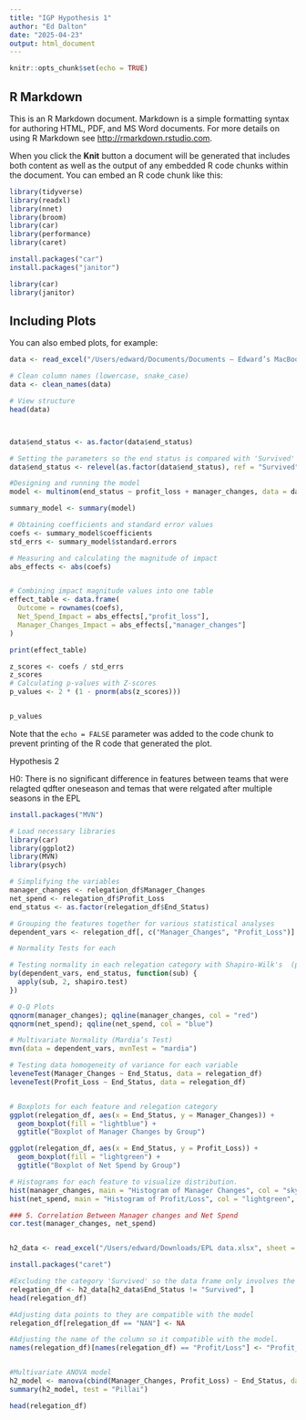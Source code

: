 ```yaml
---
title: "IGP Hypothesis 1"
author: "Ed Dalton"
date: "2025-04-23"
output: html_document
---
```


```r
knitr::opts_chunk$set(echo = TRUE)
```

## R Markdown

This is an R Markdown document. Markdown is a simple formatting syntax for authoring HTML, PDF, and MS Word documents. For more details on using R Markdown see <http://rmarkdown.rstudio.com>.

When you click the **Knit** button a document will be generated that includes both content as well as the output of any embedded R code chunks within the document. You can embed an R code chunk like this:

```r
library(tidyverse)
library(readxl)
library(nnet)
library(broom)
library(car)
library(performance)
library(caret)
```
```r
install.packages("car")
install.packages("janitor")
```
```r

library(car)
library(janitor)

```
## Including Plots

You can also embed plots, for example:

```r

data <- read_excel("/Users/edward/Documents/Documents – Edward’s MacBook Pro/Year 1/Year 2/IGP/EPL data.xlsx", sheet = "European Qualification")

# Clean column names (lowercase, snake_case)
data <- clean_names(data)

# View structure
head(data)




```



```r


data$end_status <- as.factor(data$end_status)

# Setting the parameters so the end status is compared with 'Survived'
data$end_status <- relevel(as.factor(data$end_status), ref = "Survived")

#Designing and running the model
model <- multinom(end_status ~ profit_loss + manager_changes, data = data)

summary_model <- summary(model)

# Obtaining coefficients and standard error values
coefs <- summary_model$coefficients
std_errs <- summary_model$standard.errors

# Measuring and calculating the magnitude of impact
abs_effects <- abs(coefs)


# Combining impact magnitude values into one table
effect_table <- data.frame(
  Outcome = rownames(coefs),
  Net_Spend_Impact = abs_effects[,"profit_loss"],
  Manager_Changes_Impact = abs_effects[,"manager_changes"]
)

print(effect_table)


```

```r

z_scores <- coefs / std_errs
z_scores
# Calculating p-values with Z-scores
p_values <- 2 * (1 - pnorm(abs(z_scores)))


p_values
```

Note that the `echo = FALSE` parameter was added to the code chunk to prevent printing of the R code that generated the plot.




Hypothesis 2

H0: There is no significant difference in features between teams that were relagted qdfter oneseason and temas that were relgated after multiple seasons in the EPL


```r
install.packages("MVN")

```

```r


# Load necessary libraries
library(car)
library(ggplot2)
library(MVN)
library(psych)

# Simplifying the variables
manager_changes <- relegation_df$Manager_Changes
net_spend <- relegation_df$Profit_Loss
end_status <- as.factor(relegation_df$End_Status)

# Grouping the features together for various statistical analyses
dependent_vars <- relegation_df[, c("Manager_Changes", "Profit_Loss")]

# Normality Tests for each

# Testing normality in each relegation category with Shapiro-Wilk's  (per group)
by(dependent_vars, end_status, function(sub) {
  apply(sub, 2, shapiro.test)
})

# Q-Q Plots
qqnorm(manager_changes); qqline(manager_changes, col = "red")
qqnorm(net_spend); qqline(net_spend, col = "blue")

# Multivariate Normality (Mardia’s Test)
mvn(data = dependent_vars, mvnTest = "mardia")

# Testing data homogeneity of variance for each variable
leveneTest(Manager_Changes ~ End_Status, data = relegation_df)
leveneTest(Profit_Loss ~ End_Status, data = relegation_df)


# Boxplots for each feature and relegation category
ggplot(relegation_df, aes(x = End_Status, y = Manager_Changes)) +
  geom_boxplot(fill = "lightblue") +
  ggtitle("Boxplot of Manager Changes by Group")

ggplot(relegation_df, aes(x = End_Status, y = Profit_Loss)) +
  geom_boxplot(fill = "lightgreen") +
  ggtitle("Boxplot of Net Spend by Group")

# Histograms for each feature to visualize distribution.
hist(manager_changes, main = "Histogram of Manager Changes", col = "skyblue", breaks = 10)
hist(net_spend, main = "Histogram of Profit/Loss", col = "lightgreen", breaks = 10)

### 5. Correlation Between Manager changes and Net Spend
cor.test(manager_changes, net_spend)



```



```r

h2_data <- read_excel("/Users/edward/Downloads/EPL data.xlsx", sheet = "Season Summary")

install.packages("caret")

#Excluding the category 'Survived' so the data frame only involves the relegated categories.
relegation_df <- h2_data[h2_data$End_Status != "Survived", ]
head(relegation_df)

#Adjusting data points to they are compatible with the model
relegation_df[relegation_df == "NAN"] <- NA

#Adjusting the name of the column so it compatible with the model.
names(relegation_df)[names(relegation_df) == "Profit/Loss"] <- "Profit_Loss"


#Multivariate ANOVA model
h2_model <- manova(cbind(Manager_Changes, Profit_Loss) ~ End_Status, data = relegation_df)
summary(h2_model, test = "Pillai")

```

```r
head(relegation_df)

```